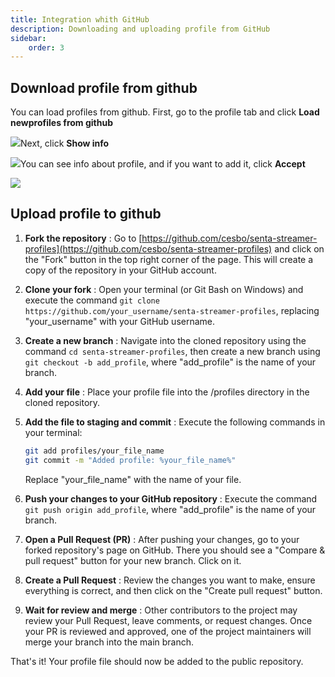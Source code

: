 ```yaml
---
title: Integration whith GitHub
description: Downloading and uploading profile from GitHub
sidebar:
    order: 3
---
```


## Download profile from github

You can load profiles from github. First, go to the profile tab and click **Load newprofiles from github**

![](https://cesbo.b-cdn.net/senta/help/streamer/Click_to_load.png)Next, click **Show info**

![](https://cesbo.b-cdn.net/senta/help/streamer/Click_to_show_info.png)You can see info about profile, and if you want to add it, click **Accept**

![](https://cesbo.b-cdn.net/senta/help/streamer/Click_to_accept.png)

## Upload profile to github

<Steps>

1. **Fork the repository** : Go to [https://github.com/cesbo/senta-streamer-profiles](https://github.com/cesbo/senta-streamer-profiles) and click on the "Fork" button in the top right corner of the page. This will create a copy of the repository in your GitHub account.

1. **Clone your fork** : Open your terminal (or Git Bash on Windows) and execute the command `git clone https://github.com/your_username/senta-streamer-profiles`, replacing "your_username" with your GitHub username.

1. **Create a new branch** : Navigate into the cloned repository using the command `cd senta-streamer-profiles`, then create a new branch using `git checkout -b add_profile`, where "add_profile" is the name of your branch.

1. **Add your file** : Place your profile file into the /profiles directory in the cloned repository.

1. **Add the file to staging and commit** : Execute the following commands in your terminal:
    ```bash [terminal]
    git add profiles/your_file_name
    git commit -m "Added profile: %your_file_name%"
    ```
    Replace "your_file_name" with the name of your file.

1. **Push your changes to your GitHub repository** : Execute the command `git push origin add_profile`, where "add_profile" is the name of your branch.

1. **Open a Pull Request (PR)** : After pushing your changes, go to your forked repository's page on GitHub. There you should see a "Compare & pull request" button for your new branch. Click on it.

1. **Create a Pull Request** : Review the changes you want to make, ensure everything is correct, and then click on the "Create pull request" button.

1. **Wait for review and merge** : Other contributors to the project may review your Pull Request, leave comments, or request changes. Once your PR is reviewed and approved, one of the project maintainers will merge your branch into the main branch.

</Steps>

That's it! Your profile file should now be added to the public repository.
